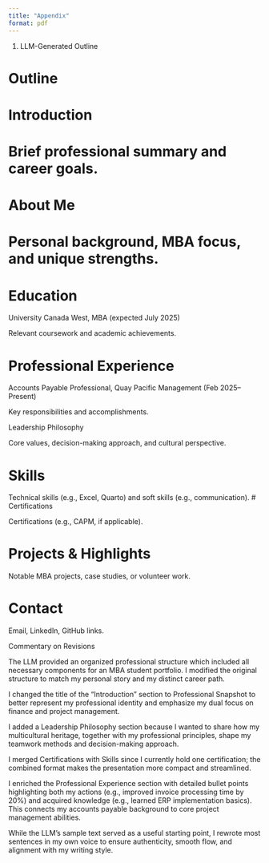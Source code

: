 ```yaml
---
title: "Appendix"
format: pdf
---
```


1. LLM-Generated Outline

# Outline

# Introduction

# Brief professional summary and career goals.

# About Me

# Personal background, MBA focus, and unique strengths.

# Education

University Canada West, MBA (expected July 2025)

Relevant coursework and academic achievements.

# Professional Experience

Accounts Payable Professional, Quay Pacific Management (Feb 2025–Present)

Key responsibilities and accomplishments.

Leadership Philosophy

Core values, decision-making approach, and cultural perspective.

# Skills 
Technical skills (e.g., Excel, Quarto) and soft skills (e.g., communication).
# Certifications

Certifications (e.g., CAPM, if applicable).

# Projects & Highlights

Notable MBA projects, case studies, or volunteer work.

# Contact

Email, LinkedIn, GitHub links.




 Commentary on Revisions

The LLM provided an organized professional structure which included all necessary components for an MBA student portfolio. I modified the original structure to match my personal story and my distinct career path.

I changed the title of the "Introduction" section to Professional Snapshot to better represent my professional identity and emphasize my dual focus on finance and project management.

I added a Leadership Philosophy section because I wanted to share how my multicultural heritage, together with my professional principles, shape my teamwork methods and decision-making approach.

I merged Certifications with Skills since I currently hold one certification; the combined format makes the presentation more compact and streamlined.

I enriched the Professional Experience section with detailed bullet points highlighting both my actions (e.g., improved invoice processing time by 20%) and acquired knowledge (e.g., learned ERP implementation basics). This connects my accounts payable background to core project management abilities.

While the LLM’s sample text served as a useful starting point, I rewrote most sentences in my own voice to ensure authenticity, smooth flow, and alignment with my writing style.